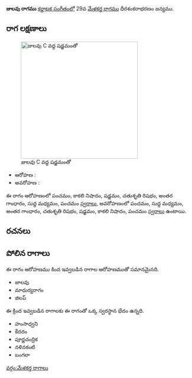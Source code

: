 {{Infobox ragam
	| name          	= జులవు
	| synonym	    	= 
	| mela          	= 
	| chakra        	= 
	| janaka        	= 
	| type          	= షడవ
	| arohanam      	= {{svaraC|P|N3|S|R2|G3|M1|P}} 
	| avarohanam    	= {{svaraC|P|M1|G3|R2|S|N3|P}}
	| jeeva         	=
	| chhaya        	=
	| nyasa         	=
	| vishesha      	= 
	| equivalent  		= 
}}
{{కర్ణాటక సంగీత రాగాలు}}
'''జులవు రాగము''' [[కర్ణాటక సంగీతం]]లో 29వ [[మేళకర్త రాగము]] ధీరశంకరాభరణం జన్యము. 


==రాగ లక్షణాలు==
[[Image:julavu_kb2wiki.png|thumb|right|316px|''జులవు'' C వద్ద షడ్జమంతో]]

* ఆరోహణ : {{svaraC|P|N3|S|R2|G3|M1|P}} 
* అవరోహణ : {{svaraC|P|M1|G3|R2|S|N3|P}}

ఈ రాగం ఆరోహణంలో పంచమం, కాకలి  నిషాదం, షడ్జమం, చతుశృతి రిషభం, అంతర గాంధారం, సుద్ద మధ్యమం, పంచమం [[స్వరాలు]], అవరోహణంలో పంచమం, సుద్ద మధ్యమం, అంతర గాంధారం, చతుశృతి రిషభం, షడ్జమం, కాకలి  నిషాదం, పంచమం [[స్వరాలు]] ఉంటాయి.

==రచనలు==



==పోలిన రాగాలు==
ఈ రాగం ఆరోహణము కింద ఇవ్వబడిన రాగాల ఆరోహణముతో సమానమైనది.
* జాలవు
* మాధుర్యరాగం
* జిలప్

ఈ క్రింద ఇవ్వబడిన రాగాలకు ఈ రాగంతో ఒక్క స్వరస్థాన భేదం ఉన్నది.
* హంసాధ్వని
* కేదరం
* పూర్ణచంద్రిక
* నళినకంటి
* బంగలా



[[వర్గం:మేళకర్త రాగాలు]]